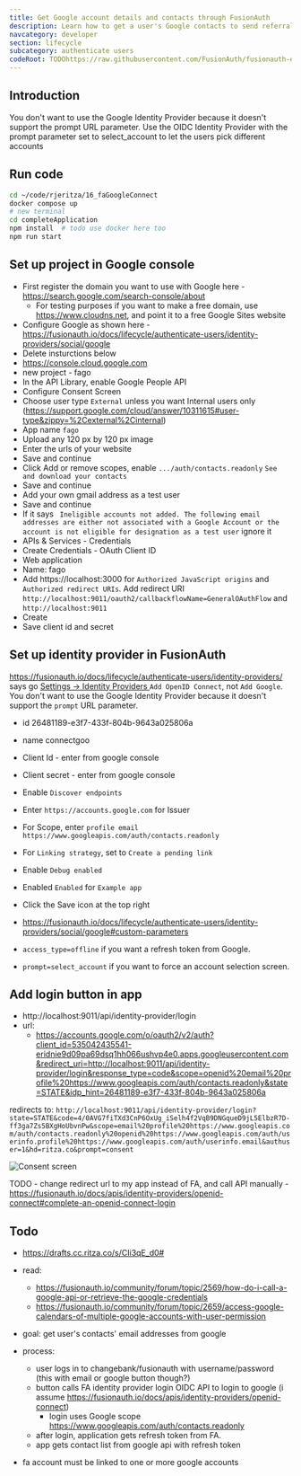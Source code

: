```yaml
---
title: Get Google account details and contacts through FusionAuth
description: Learn how to get a user's Google contacts to send referral emails.
navcategory: developer
section: lifecycle
subcategory: authenticate users
codeRoot: TODOhttps://raw.githubusercontent.com/FusionAuth/fusionauth-example-node-sso/main
---
```


## Introduction

You don't want to use the Google Identity Provider because it doesn't support the prompt URL parameter.
Use the OIDC Identity Provider with the prompt parameter set to select_account to let the users pick different accounts

## Run code

```sh
cd ~/code/rjeritza/16_faGoogleConnect
docker compose up
# new terminal
cd completeApplication
npm install  # todo use docker here too
npm run start

```

## Set up project in Google console

- First register the domain you want to use with Google here - https://search.google.com/search-console/about
  - For testing purposes if you want to make a free domain, use https://www.cloudns.net, and point it to a free Google Sites website
- Configure Google as shown here - https://fusionauth.io/docs/lifecycle/authenticate-users/identity-providers/social/google
- Delete insturctions below
- https://console.cloud.google.com
- new project - fago
- In the API Library, enable Google People API
- Configure Consent Screen
- Choose user type `External` unless you want Internal users only (https://support.google.com/cloud/answer/10311615#user-type&zippy=%2Cexternal%2Cinternal)
- App name `fago`
- Upload any 120 px by 120 px image
- Enter the urls of your website
- Save and continue
- Click Add or remove scopes, enable `.../auth/contacts.readonly` `See and download your contacts`
- Save and continue
- Add your own gmail address as a test user
- Save and continue
- If it says ` Ineligible accounts not added. The following email addresses are either not associated with a Google Account or the account is not eligible for designation as a test user` ignore it
- APIs & Services - Credentials
- Create Credentials - OAuth Client ID
- Web application
- Name: fago
- Add https://localhost:3000 for `Authorized JavaScript origins` and `Authorized redirect URIs`. Add redirect URI `http://localhost:9011/oauth2/callbackflowName=GeneralOAuthFlow` and `http://localhost:9011`
- Create
- Save client id and secret

## Set up identity provider in FusionAuth

https://fusionauth.io/docs/lifecycle/authenticate-users/identity-providers/
says go [Settings -> Identity Providers ](http://localhost:9011/admin/identity-provider)
`Add OpenID Connect`, not `Add Google`. You don't want to use the Google Identity Provider because it doesn't support the `prompt` URL parameter.
- id 26481189-e3f7-433f-804b-9643a025806a
- name connectgoo
- Client Id - enter from google console
- Client secret - enter from google console
- Enable `Discover endpoints`
- Enter `https://accounts.google.com` for Issuer
- For Scope, enter `profile email https://www.googleapis.com/auth/contacts.readonly`
- For `Linking strategy`, set to `Create a pending link`
- Enable `Debug enabled`
- Enabled `Enabled` for `Example app`
- Click the Save icon at the top right

- https://fusionauth.io/docs/lifecycle/authenticate-users/identity-providers/social/google#custom-parameters
- `access_type=offline` if you want a refresh token from Google.
- `prompt=select_account` if you want to force an account selection screen.

## Add login button in app

- http://localhost:9011/api/identity-provider/login
- url:
  - https://accounts.google.com/o/oauth2/v2/auth?client_id=535042435541-eridnie9d09pa69dsq1hh066ushvp4e0.apps.googleusercontent.com&redirect_uri=http://localhost:9011/api/identity-provider/login&response_type=code&scope=openid%20email%20profile%20https://www.googleapis.com/auth/contacts.readonly&state=STATE&idp_hint=26481189-e3f7-433f-804b-9643a025806a

redirects to: `http://localhost:9011/api/identity-provider/login?state=STATE&code=4/0AVG7fiTXd3CnP6OxUg_iSelh4f2VqB9DNGqueD9jL5ElbzR7D-ff3ga7Zs5BXgHoUbvnPw&scope=email%20profile%20https://www.googleapis.com/auth/contacts.readonly%20openid%20https://www.googleapis.com/auth/userinfo.profile%20https://www.googleapis.com/auth/userinfo.email&authuser=1&hd=ritza.co&prompt=consent`

![Consent screen](../../../../../public/img/docs/lifecycle/authenticate-users/googleIntegrateConsent.webp)

TODO - change redirect url to my app instead of FA, and call API manually - https://fusionauth.io/docs/apis/identity-providers/openid-connect#complete-an-openid-connect-login

## Todo


- https://drafts.cc.ritza.co/s/CIi3qE_d0#
- read:
  - https://fusionauth.io/community/forum/topic/2569/how-do-i-call-a-google-api-or-retrieve-the-google-credentials
  - https://fusionauth.io/community/forum/topic/2659/access-google-calendars-of-multiple-google-accounts-with-user-permission

- goal: get user's contacts' email addresses from google
- process:
  - user logs in to changebank/fusionauth with username/password (this with email or google button though?)
  - button calls FA identity provider login OIDC API to login to google (i assume https://fusionauth.io/docs/apis/identity-providers/openid-connect)
    - login uses Google scope https://www.googleapis.com/auth/contacts.readonly
  - after login, application gets refresh token from FA.
  - app gets contact list from google api with refresh token

- fa account must be linked to one or more google accounts